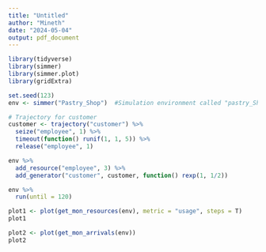```yaml
---
title: "Untitled"
author: "Mineth"
date: "2024-05-04"
output: pdf_document
---
```

```r
library(tidyverse)
library(simmer)
library(simmer.plot)
library(gridExtra)
```

```r
set.seed(123)
env <- simmer("Pastry_Shop")  #Simulation environment called "pastry_Shop"

# Trajectory for customer
customer <- trajectory("customer") %>%
  seize("employee", 1) %>%
  timeout(function() runif(1, 1, 5)) %>%
  release("employee", 1)

env %>%
  add_resource("employee", 3) %>%
  add_generator("customer", customer, function() rexp(1, 1/2))

env %>%
  run(until = 120)
```

```r
plot1 <- plot(get_mon_resources(env), metric = "usage", steps = T)
plot1
```
```r
plot2 <- plot(get_mon_arrivals(env))
plot2
```


